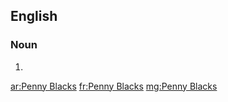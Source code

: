 ==English==

===Noun===
{{head|en|noun plural form}}

# {{plural of|Penny Black|lang=en}}

[[ar:Penny Blacks]]
[[fr:Penny Blacks]]
[[mg:Penny Blacks]]